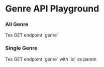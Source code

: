 
# Genre API Playground

### All Genre

<ApiPlayground method="GET" endpoint="genre">
	Tes GET endpoint `genre`
</ApiPlayground>

### Single Genre

<ApiPlayground method="GET" endpoint="genre" param={true} paramName="id">
	Tes GET endpoint `genre` with `id` as param
</ApiPlayground>